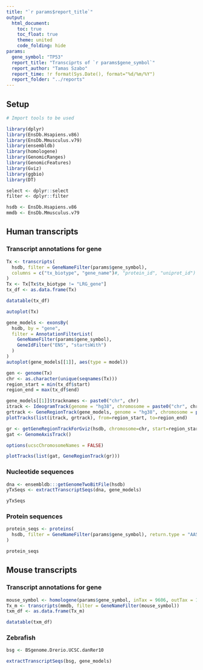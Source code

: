 ```yaml
---
title: "`r params$report_title`"
output: 
  html_document:
    toc: true
    toc_float: true
    theme: united
    code_folding: hide
params:
  gene_symbol: "TP53"
  report_title: "Transciprts of `r params$gene_symbol`"
  report_author: "Tamas Szabo"
  report_time: !r format(Sys.Date(), format="%d/%m/%Y")
  report_folder: "../reports"
---
```


## Setup

```r
# Import tools to be used

library(dplyr)
library(EnsDb.Hsapiens.v86)
library(EnsDb.Mmusculus.v79)
library(ensembldb)
library(homologene)
library(GenomicRanges)
library(GenomicFeatures)
library(Gviz)
library(ggbio)
library(DT)

select <- dplyr::select
filter <- dplyr::filter

hsdb <- EnsDb.Hsapiens.v86
mmdb <- EnsDb.Mmusculus.v79
```

## Human transcripts

### Transcript annotations for gene

```r
Tx <- transcripts(
  hsdb, filter = GeneNameFilter(params$gene_symbol),
  columns = c("tx_biotype", "gene_name")#, "protein_id", "uniprot_id")
)
Tx <- Tx[Tx$tx_biotype != "LRG_gene"]
tx_df <- as.data.frame(Tx)

datatable(tx_df)
```

```r
autoplot(Tx)
```

```r
gene_models <- exonsBy(
  hsdb, by = "gene",
  filter = AnnotationFilterList(
    GeneNameFilter(params$gene_symbol),
    GeneIdFilter("ENS", "startsWith")
  )
)
autoplot(gene_models[[1]], aes(type = model))
```

```r
gen <- genome(Tx)
chr <- as.character(unique(seqnames(Tx)))
region_start = min(tx_df$start)
region_end = max(tx_df$end)

gene_models[[1]]$tracknames <- paste0("chr", chr)
itrack <- IdeogramTrack(genome = "hg38", chromosome = paste0("chr", chr))
grtrack <- GeneRegionTrack(gene_models, genome = "hg38", chromosome = paste0("chr", chr), name = "Gene Model")
plotTracks(list(itrack, grtrack), from=region_start, to=region_end)
```

```r
gr <- getGeneRegionTrackForGviz(hsdb, chromosome=chr, start=region_start, end=region_end)
gat <- GenomeAxisTrack()

options(ucscChromosomeNames = FALSE)

plotTracks(list(gat, GeneRegionTrack(gr)))
```

### Nucleotide sequences

```r
dna <- ensembldb:::getGenomeTwoBitFile(hsdb)
yTxSeqs <- extractTranscriptSeqs(dna, gene_models)

yTxSeqs
```

### Protein sequences

```r
protein_seqs <- proteins(
  hsdb, filter = GeneNameFilter(params$gene_symbol), return.type = "AAStringSet"
)

protein_seqs
```


## Mouse transcripts

### Transcript annotations for gene

```r
mouse_symbol <- homologene(params$gene_symbol, inTax = 9606, outTax = 10090)
Tx_m <- transcripts(mmdb, filter = GeneNameFilter(mouse_symbol))
txm_df <- as.data.frame(Tx_m)

datatable(txm_df)
```

### Zebrafish

```r
bsg <- BSgenome.Drerio.UCSC.danRer10

extractTranscriptSeqs(bsg, gene_models)
```

